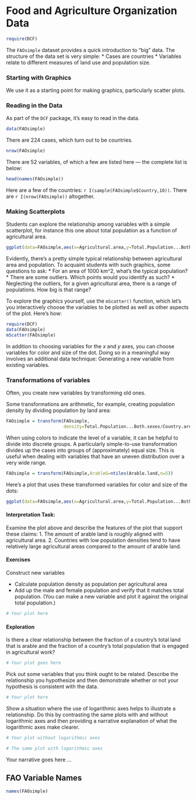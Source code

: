Food and Agriculture Organization Data
======================

```r
require(DCF)
```

The `FAOsimple` dataset provides a quick introduction to "big" data.  The structure of the data set is very simple:
* Cases are countries
* Variables relate to different measures of land use and population size. 

### Starting with Graphics

We use it as a starting point for making graphics, particularly scatter plots.

### Reading in the Data

As part of the `DCF` package, it's easy to read in the data.
```r
data(FAOsimple)
```
There are 224 cases, which turn out to be countries.
```r
nrow(FAOsimple)
```
There are 52 variables, of which a few are listed here --- the complete list is below:
```r
head(names(FAOsimple))
```

Here are a few of the countries: `r I(sample(FAOsimple$Country,10))`.  There are `r I(nrow(FAOsimple))` altogether.

### Making Scatterplots

Students can explore the relationship among variables with a simple scatterplot, for instance this one about total population as a function of agricultural area.
```r
ggplot(data=FAOsimple,aes(x=Agricultural.area,y=Total.Population...Both.sexes))+geom_point()+scale_x_log10()+scale_y_log10()
```

Evidently, there's a pretty simple typical relationship between agricultural area and population.  To acquaint students with such graphics, some questions to ask:
* For an area of 1000 km^2, what's the typical population?
* There are some outliers.  Which points would you identify as such?
* Neglecting the outliers, for a given agricultural area, there is a range of populations.  How big is that range?

To explore the graphics yourself, use the `mScatter()` function, which let's you interactively choose the variables to be plotted as well as other aspects of the plot.  Here's how:
```r
require(DCF)
data(FAOsimple)
mScatter(FAOsimple)
```

In addition to choosing variables for the $x$ and $y$ axes, you can choose variables for color and size of the dot.  Doing so in a meaningful way involves an additional data technique: Generating a new variable from existing variables.

### Transformations of variables

Often, you create new variables by transforming old ones.  

Some transformations are arithmetic, for example,  creating population density by dividing population by land area:
```r
FAOsimple = transform(FAOsimple, 
                      density=Total.Population...Both.sexes/Country.area)
```

When using colors to indicate the level of a variable, it can be helpful to divide into discrete groups.  A particularly simple-to-use transformation divides up the cases into groups of (approximately) equal size.  This is  useful when dealing with variables that have an uneven distribution over a very wide range.
```r
FAOsimple = transform(FAOsimple,ArableG=ntiles(Arable.land,n=5))
```

Here's a plot that uses these transformed variables for color and size of the dots:
```r
ggplot(data=FAOsimple,aes(x=Agricultural.area,y=Total.Population...Both.sexes))+geom_point()+aes(colour=ArableG)+aes(size=log10(density))+scale_x_log10()+scale_y_log10() 
```

#### Interpretation Task:

Examine the plot above and describe the features of the plot that support these claims:
1. The amount of arable land is roughly aligned with agricultural area.
2. Countries with low population densities tend to have relatively large agricultural areas compared to the amount of arable land.


#### Exercises

Construct new variables

* Calculate population density as population per agricultural area
* Add up the male and female population and verify that it matches total population. (You can make a new variable and plot it against the original total population.)

```r
# Your plot here
```

#### Exploration
 
Is there a clear relationship between the fraction of a country's total land that is arable and the fraction of a country's total population that is engaged in agricultural work?

```r
# Your plot goes here
```

Pick out some variables that you think ought to be related. Describe the relationship you hypothesize and then demonstrate whether or not your hypothesis is consistent with the data.

```r
# Your plot here
```

Show a situation where the use of logarithmic axes helps to illustrate a relationship. Do this by contrasting the same plots with and without logarithmic axes and then providing a narrative explanation of what the logarithmic axes make clearer.
```r
# Your plot without logarithmic axes
```

```r
# The same plot with logarithmic axes
```

Your narrative goes here ...





## FAO Variable Names

```r
names(FAOsimple)
```
